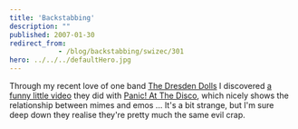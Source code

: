 ```yaml
---
title: 'Backstabbing'
description: ""
published: 2007-01-30
redirect_from: 
            - /blog/backstabbing/swizec/301
hero: ../../../defaultHero.jpg
---
```

Through my recent love of one band [The Dresden Dolls](http://www.dresdendolls.com/) I discovered [a funny little video](http://youtube.com/watch?v=vY2WLMf0F_c) they did with [Panic! At The Disco](http://www.panicatthedisco.com/), which nicely shows the relationship between mimes and emos ... It&#x27;s a bit strange, but I&#x27;m sure deep down they realise they&#x27;re pretty much the same evil crap.
